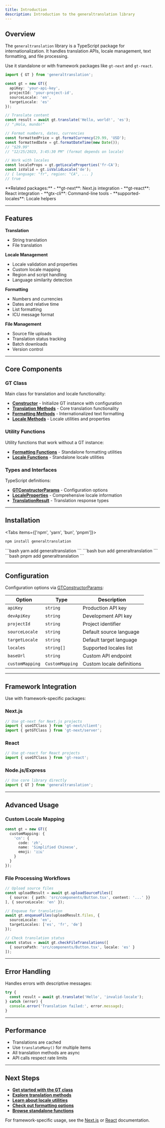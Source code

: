```yaml
---
title: Introduction
description: Introduction to the generaltranslation library
---
```


## Overview

The `generaltranslation` library is a TypeScript package for internationalization. It handles translation APIs, locale management, text formatting, and file processing.

Use it standalone or with framework packages like `gt-next` and `gt-react`.

```typescript
import { GT } from 'generaltranslation';

const gt = new GT({
  apiKey: 'your-api-key',
  projectId: 'your-project-id',
  sourceLocale: 'en',
  targetLocale: 'es'
});

// Translate content
const result = await gt.translate('Hello, world!', 'es');
// "¡Hola, mundo!"

// Format numbers, dates, currencies
const formattedPrice = gt.formatCurrency(29.99, 'USD');
const formattedDate = gt.formatDateTime(new Date());
// "$29.99"
// "12/25/2023, 3:45:30 PM" (format depends on locale)

// Work with locales
const localeProps = gt.getLocaleProperties('fr-CA');
const isValid = gt.isValidLocale('de');
// { language: "fr", region: "CA", ... }
// true
```

<Callout>
**Related packages:**
- **gt-next**: Next.js integration
- **gt-react**: React integration  
- **gtx-cli**: Command-line tools
- **supported-locales**: Locale helpers
</Callout>

---

## Features

<div className="grid grid-cols-1 md:grid-cols-2 gap-6 my-6">
  <Card>

  **Translation**
  - String translation
  - File translation

  </Card>

  <Card>

  **Locale Management**
  - Locale validation and properties
  - Custom locale mapping
  - Region and script handling
  - Language similarity detection

  </Card>

  <Card>

  **Formatting**
  - Numbers and currencies
  - Dates and relative time
  - List formatting
  - ICU message format

  </Card>

  <Card>

  **File Management**
  - Source file uploads
  - Translation status tracking
  - Batch downloads
  - Version control

  </Card>

</div>

---

## Core Components

### GT Class
Main class for translation and locale functionality:

- **[Constructor](/docs/core/class/constructor)** - Initialize GT instance with configuration
- **[Translation Methods](/docs/core/class/methods/translation/translate)** - Core translation functionality
- **[Formatting Methods](/docs/core/class/methods/formatting/formatMessage)** - Internationalized text formatting
- **[Locale Methods](/docs/core/class/methods/locales/getLocaleName)** - Locale utilities and properties

### Utility Functions
Utility functions that work without a GT instance:

- **[Formatting Functions](/docs/core/functions/formatting/formatMessage)** - Standalone formatting utilities
- **[Locale Functions](/docs/core/functions/locales/getLocaleName)** - Standalone locale utilities

### Types and Interfaces
TypeScript definitions:

- **[GTConstructorParams](/docs/core/types/GTConstructorParams)** - Configuration options
- **[LocaleProperties](/docs/core/types/LocaleProperties)** - Comprehensive locale information
- **[TranslationResult](/docs/core/types/TranslationResult)** - Translation response types

---

## Installation

<Tabs items={['npm', 'yarn', 'bun', 'pnpm']}>
  <Tab value="npm">
  ```bash 
  npm install generaltranslation
  ``` 
  </Tab>
  <Tab value="yarn">
  ```bash 
  yarn add generaltranslation
  ```
  </Tab>

  <Tab value="bun">
  ```bash 
  bun add generaltranslation
  ```
  </Tab>
  <Tab value="pnpm">
  ```bash 
  pnpm add generaltranslation
  ```
  </Tab>
</Tabs>

---

## Configuration

Configuration options via [GTConstructorParams](/docs/core/types/GTConstructorParams):

| Option | Type | Description |
|--------|------|-------------|
| `apiKey` | `string` | Production API key |
| `devApiKey` | `string` | Development API key |
| `projectId` | `string` | Project identifier |
| `sourceLocale` | `string` | Default source language |
| `targetLocale` | `string` | Default target language |
| `locales` | `string[]` | Supported locales list |
| `baseUrl` | `string` | Custom API endpoint |
| `customMapping` | `CustomMapping` | Custom locale definitions |

---

## Framework Integration

Use with framework-specific packages:

### Next.js
```typescript
// Use gt-next for Next.js projects
import { useGTClass } from 'gt-next/client';
import { getGTClass } from 'gt-next/server';
```

### React
```typescript  
// Use gt-react for React projects
import { useGTClass } from 'gt-react';
```

### Node.js/Express
```typescript
// Use core library directly
import { GT } from 'generaltranslation';
```

---

## Advanced Usage

### Custom Locale Mapping

```typescript
const gt = new GT({
  customMapping: {
    'cn': {
      code: 'zh',
      name: 'Simplified Chinese',
      emoji: '🇨🇳'
    }
  }
});
```

### File Processing Workflows

```typescript
// Upload source files
const uploadResult = await gt.uploadSourceFiles([
  { source: { path: 'src/components/Button.tsx', content: '...' }}
], { sourceLocale: 'en' });

// Enqueue for translation
await gt.enqueueFiles(uploadResult.files, {
  sourceLocale: 'en',
  targetLocales: ['es', 'fr', 'de']
});

// Check translation status
const status = await gt.checkFileTranslations([
  { sourcePath: 'src/components/Button.tsx', locale: 'es' }
]);
```

---

## Error Handling

Handles errors with descriptive messages:

```typescript
try {
  const result = await gt.translate('Hello', 'invalid-locale');
} catch (error) {
  console.error('Translation failed:', error.message);
}
```

---

## Performance

- Translations are cached
- Use `translateMany()` for multiple items
- All translation methods are async
- API calls respect rate limits

---

## Next Steps

- **[Get started with the GT class](/docs/core/class/constructor)**
- **[Explore translation methods](/docs/core/class/methods/translation/translate)**
- **[Learn about locale utilities](/docs/core/class/methods/locales/getLocaleName)**
- **[Check out formatting options](/docs/core/class/methods/formatting/formatMessage)**
- **[Browse standalone functions](/docs/core/functions/formatting/formatMessage)**

For framework-specific usage, see the [Next.js](/docs/next) or [React](/docs/react) documentation.
